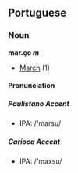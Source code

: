 ==Portuguese==

===Noun===
'''mar.ço ''m'''''

*[[March]] (1)

====Pronunciation====

=====Paulistano Accent=====

*IPA: /'marsu/

=====Carioca Accent=====

*IPA: /'maxsu/